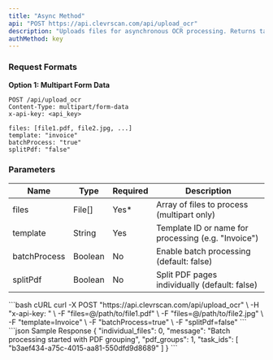 ```yaml
---
title: "Async Method"
api: "POST https://api.clevrscan.com/api/upload_ocr"
description: "Uploads files for asynchronous OCR processing. Returns task IDs that can be used to check processing status."
authMethod: key
---
```


### Request Formats
**Option 1: Multipart Form Data**

```http
POST /api/upload_ocr
Content-Type: multipart/form-data
x-api-key: <api_key>

files: [file1.pdf, file2.jpg, ...]
template: "invoice"
batchProcess: "true"
splitPdf: "false"

```

### Parameters

| Name         | Type     | Required | Description                                               |
|--------------|----------|----------|-----------------------------------------------------------|
| files        | File[]   | Yes*     | Array of files to process (multipart only)                |
| template     | String   | Yes      | Template ID or name for processing (e.g. "Invoice")       |
| batchProcess | Boolean  | No       | Enable batch processing (default: false)                  |
| splitPdf     | Boolean  | No       | Split PDF pages individually (default: false)             |



<RequestExample>
```bash cURL
curl -X POST "https://api.clevrscan.com/api/upload_ocr" \
  -H "x-api-key: <api_key>" \
  -F "files=@/path/to/file1.pdf" \
  -F "files=@/path/to/file2.jpg" \
  -F "template=Invoice" \
  -F "batchProcess=true" \
  -F "splitPdf=false"
  ```
</RequestExample> 

<ResponseExample>
```json Sample Response
{
  "individual_files": 0,
  "message": "Batch processing started with PDF grouping",
  "pdf_groups": 1,
  "task_ids": [
    "b3aef434-a75c-4015-aa81-550dfd9d8689"
  ]
}
```
</ResponseExample>
